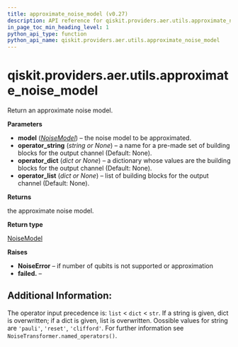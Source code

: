 ```yaml
---
title: approximate_noise_model (v0.27)
description: API reference for qiskit.providers.aer.utils.approximate_noise_model in qiskit v0.27
in_page_toc_min_heading_level: 1
python_api_type: function
python_api_name: qiskit.providers.aer.utils.approximate_noise_model
---
```


<span id="qiskit-providers-aer-utils-approximate-noise-model" />

# qiskit.providers.aer.utils.approximate\_noise\_model

<Function id="qiskit.providers.aer.utils.approximate_noise_model" isDedicatedPage={true} github="https://github.com/qiskit/qiskit-aer/tree/stable/0.8/qiskit/providers/aer/utils/noise_transformation.py" signature="approximate_noise_model(model, *, operator_string=None, operator_dict=None, operator_list=None)">
  Return an approximate noise model.

  **Parameters**

  *   **model** ([*NoiseModel*](qiskit.providers.aer.noise.NoiseModel "qiskit.providers.aer.noise.NoiseModel")) – the noise model to be approximated.
  *   **operator\_string** (*string or None*) – a name for a pre-made set of building blocks for the output channel (Default: None).
  *   **operator\_dict** (*dict or None*) – a dictionary whose values are the building blocks for the output channel (Default: None).
  *   **operator\_list** (*dict or None*) – list of building blocks for the output channel (Default: None).

  **Returns**

  the approximate noise model.

  **Return type**

  [NoiseModel](qiskit.providers.aer.noise.NoiseModel "qiskit.providers.aer.noise.NoiseModel")

  **Raises**

  *   **NoiseError** – if number of qubits is not supported or approximation
  *   **failed.** –

  ## Additional Information:

  The operator input precedence is: `list` \< `dict` \< `str`. If a string is given, dict is overwritten; if a dict is given, list is overwritten. Oossible values for string are `'pauli'`, `'reset'`, `'clifford'`. For further information see `NoiseTransformer.named_operators()`.
</Function>

